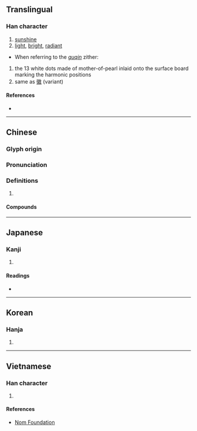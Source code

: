 {{also|晖}}
{{character info/new}}
==Translingual==

===Han character===
{{Han char|rn=72|rad=日|as=09|sn=13|four=67056|canj=ABJJ|ids=⿰日軍}}

# [[sunshine]]
# [[light]], [[bright]], [[radiant]]
* When referring to the ''[[guqin]]'' zither:
# the 13 white dots made of mother-of-pearl inlaid onto the surface board marking the harmonic positions
# same as [[徽]] (variant)

====References====
* {{Han ref|kx=0497.380|dkj=14038|dj=0865.290|hdz=21526.100|uh=6689|ud=26249|bh=B775|bd=46965}}

----

==Chinese==
{{zh-forms|s=晖}}

===Glyph origin===
{{Han etym}}

===Pronunciation===
{{zh-pron
|m=huī
|c=fai1
|mc=y
|oc=y
|cat=
}}

===Definitions===
{{zh-hanzi}}

# {{rfdef|zh}}

====Compounds====
{{zh-der|三春暉|吳稚暉|夕暉|夕陽餘暉|寸草春暉|慈暉|斜暉|春暉|暉映|暉暉|朝暉|落暉|餘暉|馳暉|鮑令暉}}

----

==Japanese==

===Kanji===
{{ja-kanji|grade=|rs=日09}}

# {{defn|lang=ja|sort=日09}}

====Readings====
* {{ja-readings|on=[[き]] (ki)|kun=[[かがやく]] (kagayaku)}}

----

==Korean==

===Hanja===
{{ko-hanja|hangeul=휘|eumhun=|rv=hwi|mr=hwi|y=hwi}}

# {{defn|lang=ko|sort=日09}}

----

==Vietnamese==

===Han character===
{{vi-readings|rs=日09|hanviet=[[hoe]], [[huy]]}}

# {{defn|lang=vi|sort=日09}}

====References====
* [http://nomfoundation.org/common/nom_details.php?codepoint=6689 Nom Foundation]